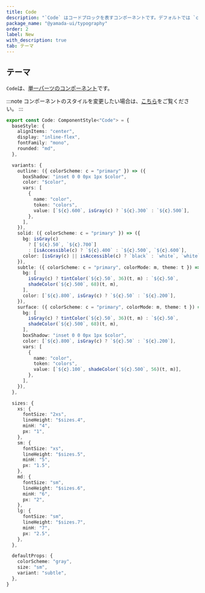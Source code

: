 ```yaml
---
title: Code
description: "`Code` はコードブロックを表すコンポーネントです。デフォルトでは `code` 要素をレンダリングします。"
package_name: "@yamada-ui/typography"
order: 2
label: New
with_description: true
tab: テーマ
---
```


## テーマ

`Code`は、[単一パーツのコンポーネント](/styled-system/theming/component-styles#単一パーツのコンポーネント)です。

:::note
コンポーネントのスタイルを変更したい場合は、[こちら](/styled-system/theming/customize-theme#コンポーネントのスタイルを変更する)をご覧ください。
:::

```ts
export const Code: ComponentStyle<"Code"> = {
  baseStyle: {
    alignItems: "center",
    display: "inline-flex",
    fontFamily: "mono",
    rounded: "md",
  },

  variants: {
    outline: ({ colorScheme: c = "primary" }) => ({
      boxShadow: "inset 0 0 0px 1px $color",
      color: "$color",
      vars: [
        {
          name: "color",
          token: "colors",
          value: [`${c}.600`, isGray(c) ? `${c}.300` : `${c}.500`],
        },
      ],
    }),
    solid: ({ colorScheme: c = "primary" }) => ({
      bg: isGray(c)
        ? [`${c}.50`, `${c}.700`]
        : [isAccessible(c) ? `${c}.400` : `${c}.500`, `${c}.600`],
      color: [isGray(c) || isAccessible(c) ? `black` : `white`, `white`],
    }),
    subtle: ({ colorScheme: c = "primary", colorMode: m, theme: t }) => ({
      bg: [
        isGray(c) ? tintColor(`${c}.50`, 36)(t, m) : `${c}.50`,
        shadeColor(`${c}.500`, 68)(t, m),
      ],
      color: [`${c}.800`, isGray(c) ? `${c}.50` : `${c}.200`],
    }),
    surface: ({ colorScheme: c = "primary", colorMode: m, theme: t }) => ({
      bg: [
        isGray(c) ? tintColor(`${c}.50`, 36)(t, m) : `${c}.50`,
        shadeColor(`${c}.500`, 68)(t, m),
      ],
      boxShadow: "inset 0 0 0px 1px $color",
      color: [`${c}.800`, isGray(c) ? `${c}.50` : `${c}.200`],
      vars: [
        {
          name: "color",
          token: "colors",
          value: [`${c}.100`, shadeColor(`${c}.500`, 56)(t, m)],
        },
      ],
    }),
  },

  sizes: {
    xs: {
      fontSize: "2xs",
      lineHeight: "$sizes.4",
      minH: "4",
      px: "1",
    },
    sm: {
      fontSize: "xs",
      lineHeight: "$sizes.5",
      minH: "5",
      px: "1.5",
    },
    md: {
      fontSize: "sm",
      lineHeight: "$sizes.6",
      minH: "6",
      px: "2",
    },
    lg: {
      fontSize: "sm",
      lineHeight: "$sizes.7",
      minH: "7",
      px: "2.5",
    },
  },

  defaultProps: {
    colorScheme: "gray",
    size: "sm",
    variant: "subtle",
  },
}
```
